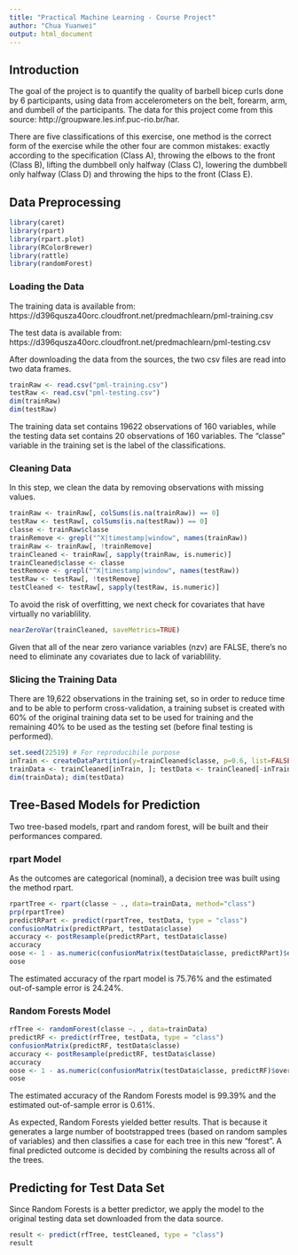 ```yaml
---
title: "Practical Machine Learning - Course Project"
author: "Chua Yuanwei"
output: html_document
---
```


## Introduction
The goal of the project is to quantify the quality of barbell bicep curls done by 6 participants, using data from accelerometers on the belt, forearm, arm, and dumbell of the participants. The data for this project come from this source: http://groupware.les.inf.puc-rio.br/har.

There are five classifications of this exercise, one method is the correct form of the exercise while the other four are common mistakes: exactly according to the specification (Class A), throwing the elbows to the front (Class B), lifting the dumbbell only halfway (Class C), lowering the dumbbell only halfway (Class D) and throwing the hips to the front (Class E).

## Data Preprocessing
```r
library(caret)
library(rpart)
library(rpart.plot)
library(RColorBrewer)
library(rattle)
library(randomForest)
```

### Loading the Data
The training data is available from: 
https://d396qusza40orc.cloudfront.net/predmachlearn/pml-training.csv

The test data is available from:
https://d396qusza40orc.cloudfront.net/predmachlearn/pml-testing.csv

After downloading the data from the sources, the two csv files are read into two data frames.
```r
trainRaw <- read.csv("pml-training.csv")
testRaw <- read.csv("pml-testing.csv")
dim(trainRaw)
dim(testRaw)
```
The training data set contains 19622 observations of 160 variables, while the testing data set contains 20 observations of 160 variables. The “classe” variable in the training set is the label of the classifications.

### Cleaning Data
In this step, we clean the data by removing observations with missing values.
```r
trainRaw <- trainRaw[, colSums(is.na(trainRaw)) == 0] 
testRaw <- testRaw[, colSums(is.na(testRaw)) == 0] 
classe <- trainRaw$classe
trainRemove <- grepl("^X|timestamp|window", names(trainRaw))
trainRaw <- trainRaw[, !trainRemove]
trainCleaned <- trainRaw[, sapply(trainRaw, is.numeric)]
trainCleaned$classe <- classe
testRemove <- grepl("^X|timestamp|window", names(testRaw))
testRaw <- testRaw[, !testRemove]
testCleaned <- testRaw[, sapply(testRaw, is.numeric)]
```

To avoid the risk of overfitting, we next check for covariates that have virtually no variablility.
```r
nearZeroVar(trainCleaned, saveMetrics=TRUE)
```
Given that all of the near zero variance variables (nzv) are FALSE, there's no need to eliminate any covariates due to lack of variablility.

### Slicing the Training Data
There are 19,622 observations in the training set, so in order to reduce time and to be able to perform cross-validation, a training subset is created with 60% of the original training data set to be used for training and the remaining 40% to be used as the testing set (before final testing is performed).
```r
set.seed(22519) # For reproducibile purpose
inTrain <- createDataPartition(y=trainCleaned$classe, p=0.6, list=FALSE)
trainData <- trainCleaned[inTrain, ]; testData <- trainCleaned[-inTrain, ]
dim(trainData); dim(testData)
```

## Tree-Based Models for Prediction
Two tree-based models, rpart and random forest, will be built and their performances compared.

### rpart Model
As the outcomes are categorical (nominal), a decision tree was built using the method rpart.
```r
rpartTree <- rpart(classe ~ ., data=trainData, method="class")
prp(rpartTree)
predictRPart <- predict(rpartTree, testData, type = "class")
confusionMatrix(predictRPart, testData$classe)
accuracy <- postResample(predictRPart, testData$classe)
accuracy
oose <- 1 - as.numeric(confusionMatrix(testData$classe, predictRPart)$overall[1])
oose
```
The estimated accuracy of the rpart model is 75.76% and the estimated out-of-sample error is 24.24%.

### Random Forests Model
```r
rfTree <- randomForest(classe ~. , data=trainData)
predictRF <- predict(rfTree, testData, type = "class")
confusionMatrix(predictRF, testData$classe)
accuracy <- postResample(predictRF, testData$classe)
accuracy
oose <- 1 - as.numeric(confusionMatrix(testData$classe, predictRF)$overall[1])
oose
```
The estimated accuracy of the Random Forests model is 99.39% and the estimated out-of-sample error is 0.61%.

As expected, Random Forests yielded better results. That is because it generates a large number of bootstrapped trees (based on random samples of variables) and then classifies a case for each tree in this new "forest". A final predicted outcome is decided by combining the results across all of the trees.

## Predicting for Test Data Set
Since Random Forests is a better predictor, we apply the model to the original testing data set downloaded from the data source.
```r
result <- predict(rfTree, testCleaned, type = "class")
result
```
